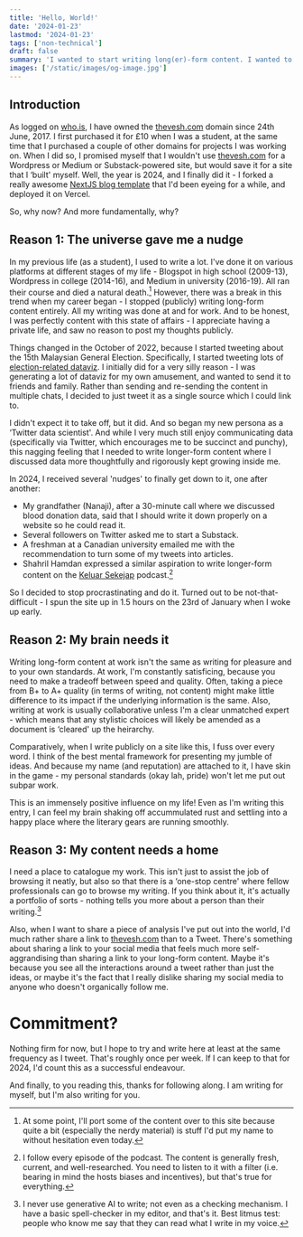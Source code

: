 ```yaml
---
title: 'Hello, World!'
date: '2024-01-23'
lastmod: '2024-01-23'
tags: ['non-technical']
draft: false
summary: 'I wanted to start writing long(er)-form content. I wanted to dabble in frontend development. I needed a place to consolidate and organise my writings. Deploying my own blog-cum-site seemed like a good way to do all three.'
images: ['/static/images/og-image.jpg']
---
```


## Introduction

As logged on [who.is](https://who.is/whois/thevesh.com), I have owned the [thevesh.com](#) domain since 24th June, 2017. I first purchased it for £10 when I was a student, at the same time that I purchased a couple of other domains for projects I was working on. When I did so, I promised myself that I wouldn't use [thevesh.com](#) for a Wordpress or Medium or Substack-powered site, but would save it for a site that I ‘built' myself. Well, the year is 2024, and I finally did it - I forked a really awesome [NextJS blog template](https://github.com/timlrx/tailwind-nextjs-starter-blog) that I'd been eyeing for a while, and deployed it on Vercel.

So, why now? And more fundamentally, why?

<TOCInline toc={props.toc} exclude="Introduction" />

## Reason 1: The universe gave me a nudge

In my previous life (as a student), I used to write a lot. I've done it on various platforms at different stages of my life - Blogspot in high school (2009-13), Wordpress in college (2014-16), and Medium in university (2016-19). All ran their course and died a natural death.[^1] However, there was a break in this trend when my career began - I stopped (publicly) writing long-form content entirely. All my writing was done at and for work. And to be honest, I was perfectly content with this state of affairs - I appreciate having a private life, and saw no reason to post my thoughts publicly.

Things changed in the October of 2022, because I started tweeting about the 15th Malaysian General Election. Specifically, I started tweeting lots of [election-related dataviz](https://twitter.com/Thevesh/status/1585248940425105409). I initially did for a very silly reason - I was generating a lot of dataviz for my own amusement, and wanted to send it to friends and family. Rather than sending and re-sending the content in multiple chats, I decided to just tweet it as a single source which I could link to.

I didn't expect it to take off, but it did. And so began my new persona as a ‘Twitter data scientist'. And while I very much still enjoy communicating data (specifically via Twitter, which encourages me to be succinct and punchy), this nagging feeling that I needed to write longer-form content where I discussed data more thoughtfully and rigorously kept growing inside me.

In 2024, I received several 'nudges' to finally get down to it, one after another:
- My grandfather (Nanaji), after a 30-minute call where we discussed blood donation data, said that I should write it down properly on a website so he could read it.
- Several followers on Twitter asked me to start a Substack.
- A freshman at a Canadian university emailed me with the recommendation to turn some of my tweets into articles.
- Shahril Hamdan expressed a similar aspiration to write longer-form content on the [Keluar Sekejap](https://www.youtube.com/@keluarsekejap) podcast.[^2]

So I decided to stop procrastinating and do it. Turned out to be not-that-difficult - I spun the site up in 1.5 hours on the 23rd of January when I woke up early.

## Reason 2: My brain needs it

Writing long-form content at work isn't the same as writing for pleasure and to your own standards. At work, I'm constantly satisficing, because you need to make a tradeoff between speed and quality. Often, taking a piece from B+ to A+ quality (in terms of writing, not content) might make little difference to its impact if the underlying information is the same. Also, writing at work is usually collaborative unless I'm a clear unmatched expert - which means that any stylistic choices will likely be amended as a document is ‘cleared' up the heirarchy.

Comparatively, when I write publicly on a site like this, I fuss over every word. I think of the best mental framework for presenting my jumble of ideas. And because my name (and reputation) are attached to it, I have skin in the game - my personal standards (okay lah, pride) won't let me put out subpar work.

This is an immensely positive influence on my life! Even as I'm writing this entry, I can feel my brain shaking off accummulated rust and settling into a happy place where the literary gears are running smoothly.

## Reason 3: My content needs a home

I need a place to catalogue my work. This isn't just to assist the job of browsing it neatly, but also so that there is a ‘one-stop centre' where fellow professionals can go to browse my writing. If you think about it, it's actually a portfolio of sorts - nothing tells you more about a person than their writing.[^3]

Also, when I want to share a piece of analysis I've put out into the world, I'd much rather share a link to [thevesh.com](#reason-3-my-content-needs-a-home) than to a Tweet. There's something about sharing a link to your social media that feels much more self-aggrandising than sharing a link to your long-form content. Maybe it's because you see all the interactions around a tweet rather than just the ideas, or maybe it's the fact that I really dislike sharing my social media to anyone who doesn't organically follow me. 

# Commitment?

Nothing firm for now, but I hope to try and write here at least at the same frequency as I tweet. That's roughly once per week. If I can keep to that for 2024, I'd count this as a successful endeavour.

And finally, to you reading this, thanks for following along. I am writing for myself, but I'm also writing for you.

[^1]: At some point, I'll port some of the content over to this site because quite a bit (especially the nerdy material) is stuff I'd put my name to without hesitation even today.

[^2]: I follow every episode of the podcast. The content is generally fresh, current, and well-researched. You need to listen to it with a filter (i.e. bearing in mind the hosts biases and incentives), but that's true for everything.

[^3]: I never use generative AI to write; not even as a checking mechanism. I have a basic spell-checker in my editor, and that's it. Best litmus test: people who know me say that they can read what I write in my voice.
